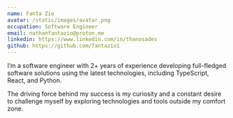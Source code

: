 ```yaml
---
name: Fanta Zio
avatar: /static/images/avatar.png
occupation: Software Engineer
email: nathanfantazio@proton.me
linkedin: https://www.linkedin.com/in/thanosades
github: https://github.com/fantazio1
---
```


I’m a software engineer with 2+ years of experience developing full-fledged software solutions using the latest technologies, including TypeScript, React, and Python.

The driving force behind my success is my curiosity and a constant desire to challenge myself by exploring technologies and tools outside my comfort zone.